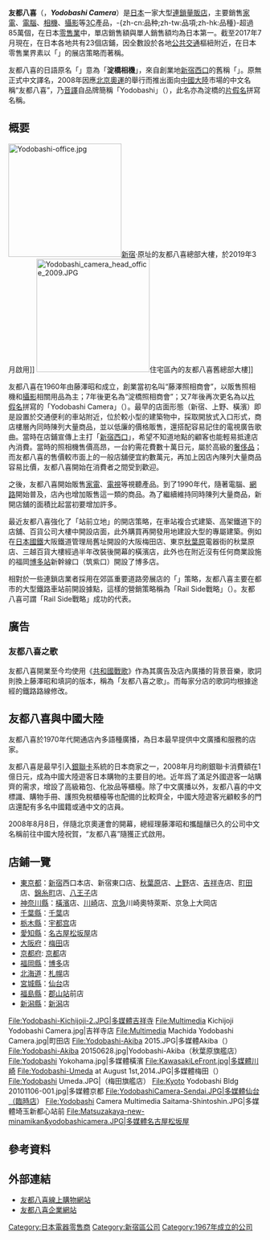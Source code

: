 {{noteTA
|1=zh-tw:數位相機;zh-hk:數碼相機;zh-cn:数码相机;
|2=zh-tw:攝影機;zh-hk:攝像機;zh-cn:摄像机;
}}
{{unreferenced|time=2016-08-24T00:38:37+00:00}}
{{Translating|||time=2017-10-23T18:15:45+00:00}}
{{Infobox company
| name = 株式會社友都八喜<br /><small>{{lang|ja|株式会社ヨドバシカメラ}}</small>
| name_en = Yodobashi Camera Company, Limited
| logo = Yodobashi-Camera logo.png
| logo_size = 
| logo_caption = 
| image = Yodobashi Camera Shinjuku-nishiguchi Multimedia-kan.jpg
| image_size =
| image_caption = {{link-ja|友都八喜新宿西口總店|ヨドバシカメラ新宿西口本店|友都八喜新宿西口總店·多媒體館}}
| type = [[非上市公司|非上市公司]]
| trading_name = 友都八喜（{{lang|ja|ヨドバシ}}）
| native_name = 
| native_name_lang = <!-- 公司名稱原文語言的ISO 639-1代碼。例如填寫「ja」表示日語。 -->
| other_name = 
| traded_as = 
| local_code_name = JP
| local_code = 5011101021978
| key_people = {{link-ja|藤澤昭和|藤沢昭和}}（[[代表董事|代表取締役]][[社長|社長]]）
| foundation = 	1941年9月3日（公司成立）<br />1960年（創業）
| location = {{JPN}} 〒160-8486<br />[[東京都|東京都]][[新宿區|新宿區]][[新宿|新宿]]5丁目3番1號
| industry = [[零售|零售業]]
| capital = 8,800萬[[日元|日元]]
| revenue = 7,012億[[日元|日元]]（2009年3月）
| num_employees = 4,500（2009年4月）<br>内含中國店員40人
| parent = 株式會社友都八喜控股（{{lang|ja|株式会社ヨドバシホールディングス}}） 100%
| homepage = {{url|https://www.yodobashi.com/}}
}}

'''友都八喜'''（{{jpn|j=ヨドバシカメラ|hg=<!--略-->|rm=Yodobashi kamera|f=y}}，'''''Yodobashi Camera'''''）是[[日本|日本]]一家大型[[連鎖|連鎖]][[量販店|量販店]]，主要銷售[[家電|家電]]、[[電腦|電腦]]、[[相機|相機]]、[[攝影|攝影]]等[[3C_(商品代稱)|3C]]產品，-{zh-cn:品种;zh-tw:品項;zh-hk:品種}-超過85萬個，在日本[[零售業|零售業]]中，單店銷售額與單人銷售額均為日本第一。截至2017年7月現在，在日本各地共有23個店鋪，因全數設於各地[[公共交通|公共交通]]樞紐附近，在日本零售業界素以「{{link-ja|Rail Side戰略|レールサイド戦略}}」的展店策略而著稱。

友都八喜的日語原名「{{lang|ja|ヨドバシカメラ}}」意為「'''淀橋相機'''」，來自創業地[[西新宿|新宿西口]]的舊稱「{{link-ja|淀橋|淀橋}}」。原無正式中文譯名，2008年因應[[2008年夏季奥林匹克运动会|北京奧運]]的舉行而推出面向[[中國大陸|中國大陸]]市場的中文名稱“友都八喜”，乃[[音譯|音譯]]自品牌簡稱「Yodobashi」（{{lang|ja|ヨドバシ}}），此名亦為淀橋的[[片假名|片假名]]拼寫名稱。

== 概要 ==
[[File:Yodobashi-office.jpg|225px]][[新宿|新宿]]·{{link-ja|東京厚生年金會館|東京厚生年金会館}}原址的友都八喜總部大樓，於2019年3月啟用]]
[[File:Yodobashi_camera_head_office_2009.JPG|225px]]住宅區內的友都八喜舊總部大樓]]

友都八喜在1960年由藤澤昭和成立，創業當初名叫“藤澤照相商會”，以販售照相機和[[攝影|攝影]]相關用品為主；7年後更名為“淀橋照相商會”；又7年後再次更名為以[[片假名|片假名]]拼寫的「Yodobashi Camera」（{{lang|ja|ヨドバシカメラ}}）。最早的店面形態（新宿、上野、橫濱）即是設置於交通便利的車站附近，位於較小型的建築物中，採取開放式入口形式，商店樓層內同時陳列大量商品，並以低廉的價格販售，還搭配容易記住的電視廣告歌曲。當時在店鋪宣傳上主打「[[西新宿|新宿西口]]」，希望不知道地點的顧客也能輕易抵達店內消費。當時的照相機售價高昂，一台約需花費數十萬日元，屬於高級的[[奢侈品|奢侈品]]；而友都八喜的售價較市面上的一般店舖便宜約數萬元，再加上因店內陳列大量商品容易比價，友都八喜開始在消費者之間受到歡迎。

之後，友都八喜開始販售[[家電|家電]]、[[電視|電視]]等視聽產品。到了1990年代，隨著電腦、[[網路|網路]]開始普及，店內也增加販售這一類的商品。為了繼續維持同時陳列大量商品，新開店舖的面積比起當初要增加許多。

最近友都八喜強化了「站前立地」的開店策略，在車站複合式建築、高架鐵道下的店舖、百貨公司大樓中開設店面，此外購買再開發用地建設大型的專屬建築。例如在[[日本國鐵|日本國鐵]]大阪鐵道管理局舊址開設的大阪梅田店、東京[[秋葉原|秋葉原]]電器街的秋葉原店、三越百貨大樓經過半年改裝後開幕的橫濱店，此外也在附近沒有任何商業設施的福岡[[博多站|博多站]]新幹線口（筑紫口）開設了博多店。

相對於一些連鎖店業者採用在郊區重要道路旁展店的「{{link-ja|Road Side店鋪|ロードサイド店舗}}」策略，友都八喜主要在都市的大型鐵路車站前開設據點，這樣的營銷策略稱為「Rail Side戰略」（{{lang|ja|レールサイド戦略}}）。友都八喜可謂「Rail Side戰略」成功的代表。

== 廣告 ==
=== 友都八喜之歌 ===
友都八喜開業至今均使用《[[共和國戰歌|共和國戰歌]]》作為其廣告及店內廣播的背景音樂，歌詞則換上藤澤昭和填詞的版本，稱為「友都八喜之歌」。而每家分店的歌詞均根據途經的鐵路路線修改。

== 友都八喜與中國大陸 ==
友都八喜於1970年代開通店內多語種廣播，為日本最早提供中文廣播和服務的店家。

友都八喜是最早引入[[銀聯卡|銀聯卡]]系統的日本商家之一，2008年月均刷銀聯卡消費額在1億日元，成為中國大陸遊客日本購物的主要目的地。近年爲了滿足外國遊客一站購齊的需求，增設了高級箱包、化妝品等櫃檯。除了中文廣播以外，友都八喜的中文標識、購物手冊、護照免稅櫃檯等也配備的比較齊全，中國大陸遊客光顧較多的門店還配有多名中國籍或通中文的店員。

2008年8月8日，伴隨北京奧運會的開幕，總經理藤澤昭和攜醞釀已久的公司中文名稱前往中國大陸祝賀，“友都八喜”隨獲正式啟用。

==店鋪一覽==
*[[東京都|東京都]]：[[新宿|新宿]]西口本店、新宿東口店、[[秋葉原|秋葉原]]店、[[上野|上野]]店、[[吉祥寺|吉祥寺]]店、[[町田|町田]]店、[[錦糸町|錦糸町]]店、[[八王子|八王子]]店
*[[神奈川縣|神奈川縣]]：[[橫濱|橫濱]]店、[[川崎|川崎]]店、[[京急|京急]]川崎奧特萊斯、京急上大岡店
*[[千葉縣|千葉縣]]：[[千葉市|千葉]]店
*[[栃木縣|栃木縣]]：[[宇都宫|宇都宫]]店
*[[愛知縣|愛知縣]]：[[名古屋|名古屋]][[松坂屋|松坂屋]]店
*[[大阪府|大阪府]]：[[梅田|梅田]]店
*[[京都府|京都府]]: [[京都|京都]]店
*[[福岡縣|福岡縣]]：[[博多|博多]]店
*[[北海道|北海道]]：[[札幌|札幌]]店
*[[宮城縣|宮城縣]]：[[仙台|仙台]]店
*[[福島縣|福島縣]]：[[郡山站|郡山站]]前店
*[[新潟縣|新潟縣]]：[[新潟县|新潟]]店

<gallery perrow="5" widths="180" style="font-size:90%">
<!-- File:Yodobashi-camera-machida.jpg|多媒體町田 -->
File:Yodobashi-Kichijoji-2.JPG|多媒體吉祥寺
File:Multimedia Kichijoji Yodobashi Camera.jpg|吉祥寺店
File:Multimedia Machida Yodobashi Camera.jpg|町田店
<!-- File:YodobashiCamera-Hachioji.JPG|八王子店 -->
File:Yodobashi-Akiba 2015.JPG|多媒體Akiba（{{link-ja|Yodobashi-Akiba|ヨドバシAkiba|秋葉原旗艦店}}）
File:Yodobashi-Akiba 20150628.jpg|Yodobashi-Akiba（秋葉原旗艦店）
File:Yodobashi Yokohama.jpg|多媒體橫濱
File:KawasakiLeFront.jpg|多媒體川崎
File:Yodobashi-Umeda at August 1st,2014.JPG|多媒體梅田（{{link-ja|Yodobashi-Umeda|ヨドバシ梅田|梅田旗艦店}}）
File:Yodobashi Umeda.JPG|{{link-ja|Yodobashi-Umeda|ヨドバシ梅田}}（梅田旗艦店）
File:Kyoto Yodobashi Bldg 20101106-001.jpg|多媒體京都
<!-- File:ヨドバシカメラ博多店.jpg|多媒體博多 -->
<!-- File:Yodobashi-Camera.Multimedia-Sapporo01.JPG|多媒體札幌 -->
File:YodobashiCamera-Sendai.JPG|多媒體仙台（臨時店）
File:Yodobashi Camera Multimedia Saitama-Shintoshin.JPG|多媒體埼玉新都心站前
File:Matsuzakaya-new-minamikan&yodobashicamera.JPG|多媒體名古屋松坂屋
</gallery>

== 參考資料 ==
{{reflist}}

== 外部連結 ==
{{Commonscat|Yodobashi Camera}}
* [https://www.yodobashi.com/ 友都八喜線上購物網站]{{Wayback|url=https://www.yodobashi.com/ |date=20110817150753 }} {{ja}}
* [http://yodobashi.co.jp/ 友都八喜企業網站]{{Wayback|url=http://yodobashi.co.jp/ |date=20140906155525 }} {{ja}}

{{DEFAULTSORT:Yodobashi Camera}}
[[Category:日本電器零售商|Category:日本電器零售商]]
[[Category:新宿區公司|Category:新宿區公司]]
[[Category:1967年成立的公司|Category:1967年成立的公司]]